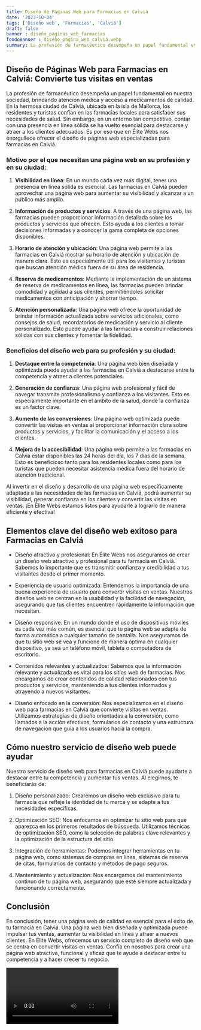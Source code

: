 ```yaml
---
title: Diseño de Páginas Web para Farmacias en Calviá
date: '2023-10-04'
tags: ['Diseño web', 'Farmacias', 'Calviá']
draft: false
banner : diseño_paginas_web_farmacias
fondoBanner : diseño_pagina_web_calviá.webp
summary: La profesión de farmacéutico desempeña un papel fundamental en nuestra sociedad, brindando atención médica y acceso a medicamentos de calidad. En la hermosa ciudad de Calviá, ubicada en la isla de Mallorca, los residentes y turistas confían en las farmacias locales para satisfacer sus necesidades de salud. Sin embargo, en un entorno tan competitivo, contar con una presencia en línea sólida se ha vuelto esencial para destacarse y atraer a los clientes adecuados. Es por eso que en Élite Webs nos enorgullece ofrecer el diseño de páginas web especializadas para farmacias en Calviá.
---
```


## Diseño de Páginas Web para Farmacias en Calviá: Convierte tus visitas en ventas

La profesión de farmacéutico desempeña un papel fundamental en nuestra sociedad, brindando atención médica y acceso a medicamentos de calidad. En la hermosa ciudad de Calviá, ubicada en la isla de Mallorca, los residentes y turistas confían en las farmacias locales para satisfacer sus necesidades de salud. Sin embargo, en un entorno tan competitivo, contar con una presencia en línea sólida se ha vuelto esencial para destacarse y atraer a los clientes adecuados. Es por eso que en Élite Webs nos enorgullece ofrecer el diseño de páginas web especializadas para farmacias en Calviá.

### Motivo por el que necesitan una página web en su profesión y en su ciudad:

1. **Visibilidad en línea**: En un mundo cada vez más digital, tener una presencia en línea sólida es esencial. Las farmacias en Calviá pueden aprovechar una página web para aumentar su visibilidad y alcanzar a un público más amplio.

2. **Información de productos y servicios**: A través de una página web, las farmacias pueden proporcionar información detallada sobre los productos y servicios que ofrecen. Esto ayuda a los clientes a tomar decisiones informadas y a conocer la gama completa de opciones disponibles.

3. **Horario de atención y ubicación**: Una página web permite a las farmacias en Calviá mostrar su horario de atención y ubicación de manera clara. Esto es especialmente útil para los visitantes y turistas que buscan atención médica fuera de su área de residencia.

4. **Reserva de medicamentos**: Mediante la implementación de un sistema de reserva de medicamentos en línea, las farmacias pueden brindar comodidad y agilidad a sus clientes, permitiéndoles solicitar medicamentos con anticipación y ahorrar tiempo.

5. **Atención personalizada**: Una página web ofrece la oportunidad de brindar información actualizada sobre servicios adicionales, como consejos de salud, recordatorios de medicación y servicio al cliente personalizado. Esto puede ayudar a las farmacias a construir relaciones sólidas con sus clientes y fomentar la fidelidad.

### Beneficios del diseño web para su profesión y su ciudad:

1. **Destaque entre la competencia**: Una página web bien diseñada y optimizada puede ayudar a las farmacias en Calviá a destacarse entre la competencia y atraer a clientes potenciales.

2. **Generación de confianza**: Una página web profesional y fácil de navegar transmite profesionalismo y confianza a los visitantes. Esto es especialmente importante en el ámbito de la salud, donde la confianza es un factor clave.

3. **Aumento de las conversiones**: Una página web optimizada puede convertir las visitas en ventas al proporcionar información clara sobre productos y servicios, y facilitar la comunicación y el acceso a los clientes.

4. **Mejora de la accesibilidad**: Una página web permite a las farmacias en Calviá estar disponibles las 24 horas del día, los 7 días de la semana. Esto es beneficioso tanto para los residentes locales como para los turistas que pueden necesitar asistencia médica fuera del horario de atención tradicional.

Al invertir en el diseño y desarrollo de una página web específicamente adaptada a las necesidades de las farmacias en Calviá, podrá aumentar su visibilidad, generar confianza en los clientes y convertir las visitas en ventas. ¡En Élite Webs estamos listos para ayudarle a lograrlo de manera eficiente y efectiva!

<GifSeo />

<Cta />

## Elementos clave del diseño web exitoso para Farmacias en Calviá

- Diseño atractivo y profesional: En Élite Webs nos aseguramos de crear un diseño web atractivo y profesional para tu farmacia en Calviá. Sabemos lo importante que es transmitir confianza y credibilidad a tus visitantes desde el primer momento. 

- Experiencia de usuario optimizada: Entendemos la importancia de una buena experiencia de usuario para convertir visitas en ventas. Nuestros diseños web se centran en la usabilidad y la facilidad de navegación, asegurando que tus clientes encuentren rápidamente la información que necesitan.

- Diseño responsive: En un mundo donde el uso de dispositivos móviles es cada vez más común, es esencial que tu página web se adapte de forma automática a cualquier tamaño de pantalla. Nos aseguramos de que tu sitio web se vea y funcione de manera óptima en cualquier dispositivo, ya sea un teléfono móvil, tableta o computadora de escritorio.

- Contenidos relevantes y actualizados: Sabemos que la información relevante y actualizada es vital para los sitios web de farmacias. Nos encargamos de crear contenidos de calidad relacionados con tus productos y servicios, manteniendo a tus clientes informados y atrayendo a nuevos visitantes.

- Diseño enfocado en la conversión: Nos especializamos en el diseño web para farmacias en Calviá que convierte visitas en ventas. Utilizamos estrategias de diseño orientadas a la conversión, como llamados a la acción efectivos, formularios de contacto y una estructura de navegación que guía a los usuarios hacia la compra.

## Cómo nuestro servicio de diseño web puede ayudar

Nuestro servicio de diseño web para farmacias en Calviá puede ayudarte a destacar entre tu competencia y aumentar tus ventas. Al elegirnos, te beneficiarás de:

1. Diseño personalizado: Crearemos un diseño web exclusivo para tu farmacia que refleje la identidad de tu marca y se adapte a tus necesidades específicas.

2. Optimización SEO: Nos enfocamos en optimizar tu sitio web para que aparezca en los primeros resultados de búsqueda. Utilizamos técnicas de optimización SEO, como la selección de palabras clave relevantes y la optimización de la estructura del sitio.

3. Integración de herramientas: Podemos integrar herramientas en tu página web, como sistemas de compras en línea, sistemas de reserva de citas, formularios de contacto y métodos de pago seguros.

4. Mantenimiento y actualización: Nos encargamos del mantenimiento continuo de tu página web, asegurando que esté siempre actualizada y funcionando correctamente.

## Conclusión

En conclusión, tener una página web de calidad es esencial para el éxito de tu farmacia en Calviá. Una página web bien diseñada y optimizada puede impulsar tus ventas, aumentar tu visibilidad en línea y atraer a nuevos clientes. En Élite Webs, ofrecemos un servicio completo de diseño web que se centra en convertir visitas en ventas. Confía en nosotros para crear una página web atractiva, funcional y eficaz que te ayude a destacar entre tu competencia y a hacer crecer tu negocio.

<Video />

<CtaBot job='Farmacias' city='Calviá'/>

<Gmaps query='Calviá+españa+maps' />